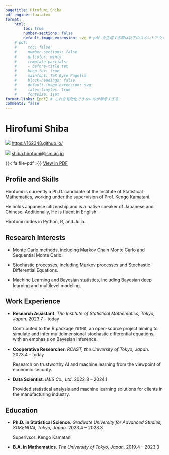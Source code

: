 ```yaml
---
pagetitle: Hirofumi Shiba
pdf-engine: lualatex
format:
    html:
        toc: true
        number-sections: false
        default-image-extension: svg # pdf を生成する際は以下のコメントアウトを外す：
    # pdf: 
    #     toc: false
    #     number-sections: false
    #     urlcolor: minty
    #     template-partials: 
    #     - before-title.tex
    #     keep-tex: true
    #     mainfont: TeX Gyre Pagella
    #     block-headings: false
    #     default-image-extension: svg
    #     latex-tinytex: true
    #     fontsize: 11pt
format-links: [pdf] # これを有効化できないのが無念すぎる
comments: false
---
```


::: {layout="[50,50]" layout-valign="bottom"}

::: {#first-column}
# \Huge Hirofumi Shiba {.large-letter}
:::

::: {#second-column .artificial-align}

\color{minty}

\hfill ![](globe-asia-australia) [https://162348.github.io/](https://162348.github.io/){.small-leter}\par

\hfill ![](envelope) [shiba.hirofumi@ism.ac.jp](mailto:shiba.hirofumi@ism.ac.jp){.small-leter}

::: {.content-visible when-format="html"}

[{{< fa file-pdf >}}]{.color-minty} [View in PDF](https://162348.github.io/static/CV/cv.pdf){.small-leter}

:::

:::

:::

\vspace{-1em}

## Profile and Skills

Hirofumi is currently a Ph.D. candidate at the Institute of Statistical Mathematics, working under the supervision of Prof. Kengo Kamatani.

He holds Japanese citizenship and is a native speaker of Japanese and Chinese. Additionally, He is fluent in English.

Hirofumi codes in Python, R, and Julia.

## Research Interests

* Monte Carlo methods, including Markov Chain Monte Carlo and Sequential Monte Carlo.

* Stochastic processes, including Markov processes and Stochastic Differential Equations.

* Machine Learning and Bayesian statistics, including Bayesian deep learning and multilevel modeling.

## Work Experience

::: {.content-visible when-format="pdf"}
\renewcommand{\labelitemi}{\textcolor{minty}{\faUniversity}}
:::


* **Research Assistant**. _The Institute of Statistical Mathematics, Tokyo, Japan_. \hfill [2023.7 -- today]{.cvdate}

    Contributed to the R package `YUIMA`, an open-source project aiming to simulate and infer multidimensional stochastic differential equations, with an emphasis on Bayesian inference.

* **Cooperative Researcher**. _RCAST, the University of Tokyo, Japan_. \hfill [2023.4 -- today]{.cvdate}

    Research on trustworthy AI and machine learning from the viewpoint of economic security.

* **Data Scientist**. _IMIS Co., Ltd_. \hfill [2022.8 -- 2024.1]{.cvdate}

    Provided statistical analysis and machine learning solutions for clients in the manufacturing industry.


## Education

::: {.content-visible when-format="pdf"}
\renewcommand{\labelitemi}{\textcolor{minty}{\faGraduationCap}}
:::

* **Ph.D. in Statistical Science**. _Graduate University for Advanced Studies, SOKENDAI, Tokyo, Japan_. \hfill [2023.4 -- 2028.3]{.cvdate}

    Superivsor: Kengo Kamatani

* **B.A. in Mathematics**. _The University of Tokyo, Japan_. \hfill [2019.4 -- 2023.3]{.cvdate}

::: {.content-visible when-format="pdf"}
\renewcommand{\labelitemi}{\textcolor{minty}{\faBookmark}}
:::
